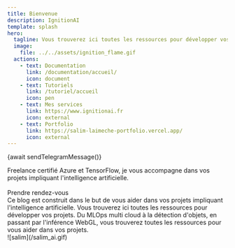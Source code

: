 ```yaml
---
title: Bienvenue
description: IgnitionAI
template: splash
hero:
  tagline: Vous trouverez ici toutes les ressources pour développer vos projets impliquant l'intelligence artificielle.
  image:
    file: ../../assets/ignition_flame.gif
  actions:
    - text: Documentation
      link: /documentation/accueil/
      icon: document
    - text: Tutoriels
      link: /tutoriel/accueil
      icon: pen
    - text: Mes services
      link: https://www.ignitionai.fr
      icon: external
    - text: Portfolio
      link: https://salim-laimeche-portfolio.vercel.app/
      icon: external
---
```



{await sendTelegramMessage()}


<CardGrid stagger>
  <Card title="Qui suis je ?" icon="star">
    Freelance certifié Azure et TensorFlow,
     je vous accompagne dans vos projets impliquant l'intelligence
    artificielle. 
    <br />
    <br />
          <LinkButton icon="external" target="_blank" href="https://calendly.com/laimeche160">Prendre rendez-vous</LinkButton>
    <br />

  </Card>
  <Card title="" icon="rocket">
    Ce blog est construit dans le but de vous aider dans vos projets impliquant
    l'intelligence artificielle. Vous trouverez ici toutes les ressources pour
    développer vos projets. Du MLOps multi cloud à la détection d'objets, en
    passant par l'inférence WebGL, vous trouverez toutes les ressources pour
    vous aider dans vos projets.
    <br />
        ![salim](/salim_ai.gif)
  </Card>
</CardGrid>
